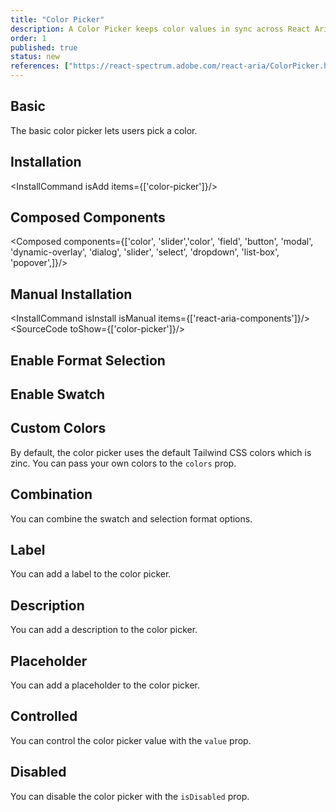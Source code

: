 ```yaml
---
title: "Color Picker"
description: A Color Picker keeps color values in sync across React Aria color components. It makes building color pickers with custom layouts a breeze through composition.
order: 1
published: true
status: new
references: ["https://react-spectrum.adobe.com/react-aria/ColorPicker.html"]
---
```


## Basic
The basic color picker lets users pick a color.
<How className='min-w-40' toUse="colors/color-picker-demo" />

## Installation
<InstallCommand isAdd items={['color-picker']}/>

## Composed Components
<Composed components={['color', 'slider','color', 'field', 'button', 'modal', 'dynamic-overlay', 'dialog', 'slider', 'select', 'dropdown', 'list-box', 'popover',]}/>

## Manual Installation
<InstallCommand isInstall isManual items={['react-aria-components']}/>
<SourceCode toShow={['color-picker']}/>

## Enable Format Selection
<How className='min-w-40' toUse="colors/color-picker-enable-selection-format-demo" />

## Enable Swatch
<How className='min-w-40' toUse="colors/color-picker-enable-swatch-demo" />

## Custom Colors
By default, the color picker uses the default Tailwind CSS colors which is zinc. You can pass your own colors to the `colors` prop.
<How className='min-w-40' toUse="colors/color-picker-custom-colors-demo" />

## Combination
You can combine the swatch and selection format options.
<How className='min-w-40' toUse="colors/color-picker-combination-demo" />

## Label
You can add a label to the color picker.
<How className='min-w-40' toUse="colors/color-picker-with-label-demo" />

## Description
You can add a description to the color picker.
<How className='min-w-40' toUse="colors/color-picker-with-description-demo" />

## Placeholder
You can add a placeholder to the color picker.
<How className='min-w-40' toUse="colors/color-picker-with-placeholder-demo" />

## Controlled
You can control the color picker value with the `value` prop.
<How className='min-w-40' toUse="colors/color-picker-controlled-demo" />

## Disabled
You can disable the color picker with the `isDisabled` prop.
<How className='min-w-40' toUse="colors/color-picker-disabled-demo" />
